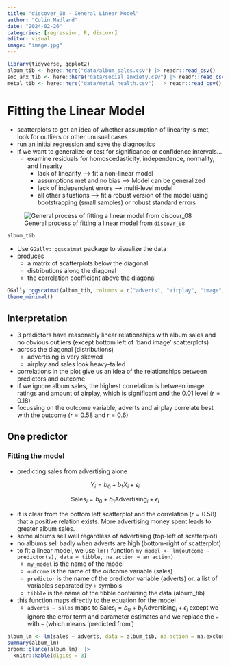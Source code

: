 ```yaml
---
title: "discover_08 - General Linear Model"
author: "Colin Madland"
date: "2024-02-26"
categories: [regression, R, discovr]
editor: visual
image: "image.jpg"
---
```


``` r
library(tidyverse, ggplot2)
album_tib <- here::here("data/album_sales.csv") |> readr::read_csv()
soc_anx_tib <- here::here("data/social_anxiety.csv") |> readr::read_csv()
metal_tib <- here::here("data/metal_health.csv")  |> readr::read_csv()
```

# Fitting the Linear Model

- scatterplots to get an idea of whether assumption of linearity is met, look for outliers or other unusual cases
- run an initial regression and save the diagnostics
- if we want to generalize or test for significance or confidence intervals...
  - examine residuals for homoscedasticity, independence, normality, and linearity
    - lack of linearity --> fit a non-linear model
    - assumptions met and no bias --> Model can be generalized
    - lack of independent errors --> multi-level model
    - all other situations --> fit a robust version of the model using bootstrapping (small samples) or robust standard errors

![General process of fitting a linear model from `discovr_08`](dsr2_fig_08_12_glm_process.png)

```r
album_tib
```

- Use `GGally::ggscatmat` package to visualize the data
- produces 
  - a matrix of scatterplots below the diagonal
  - distributions along the diagonal
  - the correlation coefficient above the diagonal

```r
GGally::ggscatmat(album_tib, columns = c("adverts", "airplay", "image", "sales"))  +
theme_minimal()
```

## Interpretation

- 3 predictors have reasonably linear relationships with album sales and no obvious outliers (except bottom left of 'band image' scatterplots)
- across the diagonal (distributions)
  - advertising is very skewed
  - airplay and sales look heavy-tailed
- correlations in the plot give us an idea of the relationships between predictors and outcome
- if we ignore album sales, the highest correlation is between image ratings and amount of airplay, which is significant and the 0.01 level ($r=0.18$)
- focussing on the outcome variable, adverts and airplay correlate best with the outcome ($r=0.58$ and $r=0.6$)

## One predictor
### Fitting the model

- predicting sales from advertising alone

$$Y_i=b_0+{b_1}{X_i}+\epsilon_i$$

$$\text{Sales}_i=b_0+{b_1}{\text{Advertising}_i}+\epsilon_i$$

- it is clear from the bottom left scatterplot and the correlation ($r=0.58$) that a positive relation exists. More advertising money spent leads to greater album sales.
- some albums sell well regardless of advertising (top-left of scatterplot)
- no albums sell badly when adverts are high (bottom-right of scatterplot)
- to fit a linear model, we use `lm()` function
`my_model <- lm(outcome ~ predictor(s), data = tibble, na.action = an action)`
  - `my_model` is the name of the model
  - `outcome` is the name of the outcome variable (sales)
  - `predictor` is the name of the predictor variable (adverts) or, a list of variables separated by `+` symbols
  - `tibble` is the name of the tibble containing the data (album_tib)
- this function maps directly to the equation for the model
  - `adverts ~ sales` maps to $\text{Sales}_i=b_0+{b_1}{\text{Advertising}_i}+\epsilon_i$ except we ignore the error term and parameter estimates and we replace the `= ` with `~` (which means 'predicted from')

```r
album_lm <- lm(sales ~ adverts, data = album_tib, na.action = na.exclude)
summary(album_lm)
broom::glance(album_lm)  |> 
  knitr::kable(digits = 3)
```
